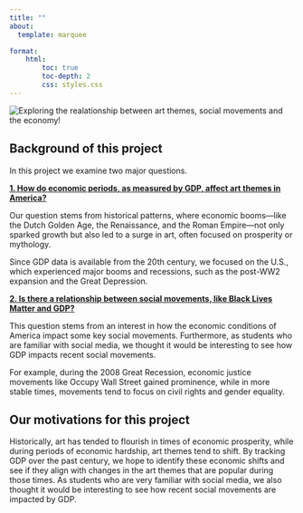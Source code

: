 ```yaml
---
title: ""
about:
  template: marquee

format: 
    html:
        toc: true
        toc-depth: 2 
        css: styles.css
---
```


<img src="./images/homepage.png" alt="Exploring the realationship between art themes, social movements and the economy!"/>

## Background of this project

In this project we examine two major questions.

[**1. How do economic periods, as measured by GDP, affect art themes in America?**]{.underline}

Our question stems from historical patterns, where economic booms—like the Dutch Golden Age, the Renaissance, and the Roman Empire—not only sparked growth but also led to a surge in art, often focused on prosperity or mythology. 

Since GDP data is available from the 20th century, we focused on the U.S., which experienced major booms and recessions, such as the post-WW2 expansion and the Great Depression.

[**2. Is there a relationship between social movements, like Black Lives Matter and GDP?**]{.underline}

This question stems from an interest in how the economic conditions of America impact some key social movements. Furthermore, as students who are familiar with social media, we thought it would be interesting to see how GDP impacts recent social movements.

For example, during the 2008 Great Recession, economic justice movements like Occupy Wall Street gained prominence, while in more stable times, movements tend to focus on civil rights and gender equality. 

## Our motivations for this project

Historically, art has tended to flourish in times of economic prosperity, while during periods of economic hardship, art themes tend to shift. By tracking GDP over the past century, we hope to identify these economic shifts and see if they align with changes in the art themes that are popular during those times. As students who are very familiar with social media, we also thought it would be interesting to see how recent social movements are impacted by GDP.